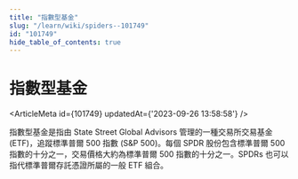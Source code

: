 ```yaml
---
title: "指數型基金"
slug: "/learn/wiki/spiders--101749"
id: "101749"
hide_table_of_contents: true
---
```



# 指數型基金

<ArticleMeta id={101749} updatedAt={'2023-09-26 13:58:58'} />
<div className='border-solid border-b border-t-0 my-4 border-[var(--ifm-color-gray-300)]' />

指數型基金是指由 State Street Global Advisors 管理的一種交易所交易基金 (ETF)，追蹤標準普爾 500 指數 (S&P 500)。每個 SPDR 股份包含標準普爾 500 指數的十分之一，交易價格大約為標準普爾 500 指數的十分之一。SPDRs 也可以指代標準普爾存託憑證所屬的一般 ETF 組合。
